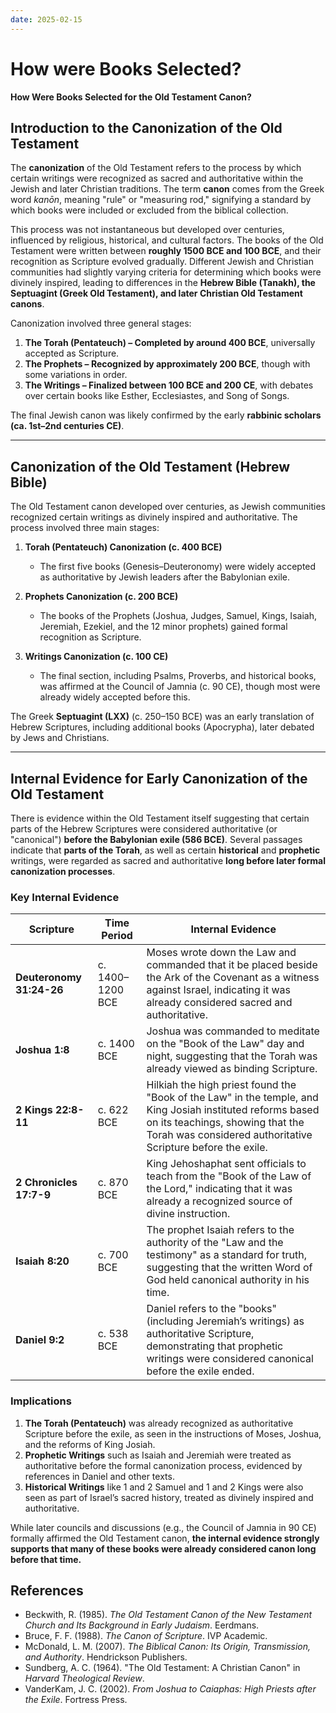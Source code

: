 ```yaml
---
date: 2025-02-15
---
```



# How were Books Selected?

<CustomImage
  src="/img/ot-canon.png"
  alt="Biblical Scholar"
  width="800px"
/>
<DateDisplay date="2025-02-15" />

**How Were Books Selected for the Old Testament Canon?**

## Introduction to the Canonization of the Old Testament

The **canonization** of the Old Testament refers to the process by which certain writings were recognized as sacred and authoritative within the Jewish and later Christian traditions. The term **canon** comes from the Greek word *kanōn*, meaning "rule" or "measuring rod," signifying a standard by which books were included or excluded from the biblical collection.  

This process was not instantaneous but developed over centuries, influenced by religious, historical, and cultural factors. The books of the Old Testament were written between **roughly 1500 BCE and 100 BCE**, and their recognition as Scripture evolved gradually. Different Jewish and Christian communities had slightly varying criteria for determining which books were divinely inspired, leading to differences in the **Hebrew Bible (Tanakh), the Septuagint (Greek Old Testament), and later Christian Old Testament canons**.  

Canonization involved three general stages:
1. **The Torah (Pentateuch) – Completed by around 400 BCE**, universally accepted as Scripture.
2. **The Prophets – Recognized by approximately 200 BCE**, though with some variations in order.
3. **The Writings – Finalized between 100 BCE and 200 CE**, with debates over certain books like Esther, Ecclesiastes, and Song of Songs.  

The final Jewish canon was likely confirmed by the early **rabbinic scholars (ca. 1st–2nd centuries CE)**.

---

## Canonization of the Old Testament (Hebrew Bible)

The Old Testament canon developed over centuries, as Jewish communities recognized certain writings as divinely inspired and authoritative. The process involved three main stages:

1. **Torah (Pentateuch) Canonization (c. 400 BCE)**  
   - The first five books (Genesis–Deuteronomy) were widely accepted as authoritative by Jewish leaders after the Babylonian exile.
   
2. **Prophets Canonization (c. 200 BCE)**  
   - The books of the Prophets (Joshua, Judges, Samuel, Kings, Isaiah, Jeremiah, Ezekiel, and the 12 minor prophets) gained formal recognition as Scripture.

3. **Writings Canonization (c. 100 CE)**  
   - The final section, including Psalms, Proverbs, and historical books, was affirmed at the Council of Jamnia (c. 90 CE), though most were already widely accepted before this.

The Greek **Septuagint (LXX)** (c. 250–150 BCE) was an early translation of Hebrew Scriptures, including additional books (Apocrypha), later debated by Jews and Christians.

---

## Internal Evidence for Early Canonization of the Old Testament

There is evidence within the Old Testament itself suggesting that certain parts of the Hebrew Scriptures were considered authoritative (or "canonical") **before the Babylonian exile (586 BCE)**. Several passages indicate that **parts of the Torah**, as well as certain **historical** and **prophetic** writings, were regarded as sacred and authoritative **long before later formal canonization processes**.

### Key Internal Evidence

| **Scripture** | **Time Period** | **Internal Evidence** |
|---------------|-----------------|-----------------------|
| **Deuteronomy 31:24-26** | c. 1400–1200 BCE | Moses wrote down the Law and commanded that it be placed beside the Ark of the Covenant as a witness against Israel, indicating it was already considered sacred and authoritative. |
| **Joshua 1:8** | c. 1400 BCE | Joshua was commanded to meditate on the "Book of the Law" day and night, suggesting that the Torah was already viewed as binding Scripture. |
| **2 Kings 22:8-11** | c. 622 BCE | Hilkiah the high priest found the "Book of the Law" in the temple, and King Josiah instituted reforms based on its teachings, showing that the Torah was considered authoritative Scripture before the exile. |
| **2 Chronicles 17:7-9** | c. 870 BCE | King Jehoshaphat sent officials to teach from the "Book of the Law of the Lord," indicating that it was already a recognized source of divine instruction. |
| **Isaiah 8:20** | c. 700 BCE | The prophet Isaiah refers to the authority of the "Law and the testimony" as a standard for truth, suggesting that the written Word of God held canonical authority in his time. |
| **Daniel 9:2** | c. 538 BCE | Daniel refers to the "books" (including Jeremiah’s writings) as authoritative Scripture, demonstrating that prophetic writings were considered canonical before the exile ended. |

### Implications

1. **The Torah (Pentateuch)** was already recognized as authoritative Scripture before the exile, as seen in the instructions of Moses, Joshua, and the reforms of King Josiah.  
2. **Prophetic Writings** such as Isaiah and Jeremiah were treated as authoritative before the formal canonization process, evidenced by references in Daniel and other texts.  
3. **Historical Writings** like 1 and 2 Samuel and 1 and 2 Kings were also seen as part of Israel’s sacred history, treated as divinely inspired and authoritative.

While later councils and discussions (e.g., the Council of Jamnia in 90 CE) formally affirmed the Old Testament canon, **the internal evidence strongly supports that many of these books were already considered canon long before that time.**

## References
- Beckwith, R. (1985). *The Old Testament Canon of the New Testament Church and Its Background in Early Judaism*. Eerdmans.
- Bruce, F. F. (1988). *The Canon of Scripture*. IVP Academic.
- McDonald, L. M. (2007). *The Biblical Canon: Its Origin, Transmission, and Authority*. Hendrickson Publishers.
- Sundberg, A. C. (1964). "The Old Testament: A Christian Canon" in *Harvard Theological Review*.
- VanderKam, J. C. (2002). *From Joshua to Caiaphas: High Priests after the Exile*. Fortress Press.